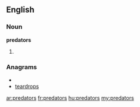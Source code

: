 ==English==

===Noun===
'''predators'''

# {{plural of|[[predator]]}}

===Anagrams===
* {{alphagram|adeoprrst}}
* [[teardrops#English|teardrops]]

[[ar:predators]]
[[fr:predators]]
[[hu:predators]]
[[my:predators]]